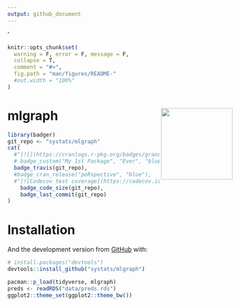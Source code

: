 ```yaml
---
output: github_document
---
```


<head>
  <link rel="stylesheet" type="text/css" href="https://d335w9rbwpvuxm.cloudfront.net/semantic.min.css"/>'
</head>

<!-- README.md is generated from README.Rmd. Please edit that file -->

```r
knitr::opts_chunk$set(
  warning = F, error = F, message = F,
  collapse = T,
  comment = "#>",
  fig.path = "man/figures/README-"
  #out.width = "100%"
)
```


# mlgraph <img src="data/mlgraph.png" width="160px" align="right" />

```r
library(badger)
git_repo <- "systats/mlgraph"
cat(
  #"[![](https://cranlogs.r-pkg.org/badges/grand-total/peRspective)](https://cran.rstudio.com/web/packages/peRspective/index.html)",
  # badge_custom("My 1st Package", "Ever", "blue"),
  badge_travis(git_repo),
  #badge_cran_release("peRspective", "blue"),
  #"[![Codecov test coverage](https://codecov.io/gh/favstats/peRspective/branch/master/graph/badge.svg)](https://codecov.io/gh/favstats/peRspective?branch=master)",
	badge_code_size(git_repo),
	badge_last_commit(git_repo)
)
```


# Installation

And the development version from [GitHub](https://github.com/) with:

``` r
# install.packages("devtools")
devtools::install_github("systats/mlgraph")
```


```r
pacman::p_load(tidyverse, mlgraph)
preds <- readRDS("data/preds.rds")
ggplot2::theme_set(ggplot2::theme_bw())
```



